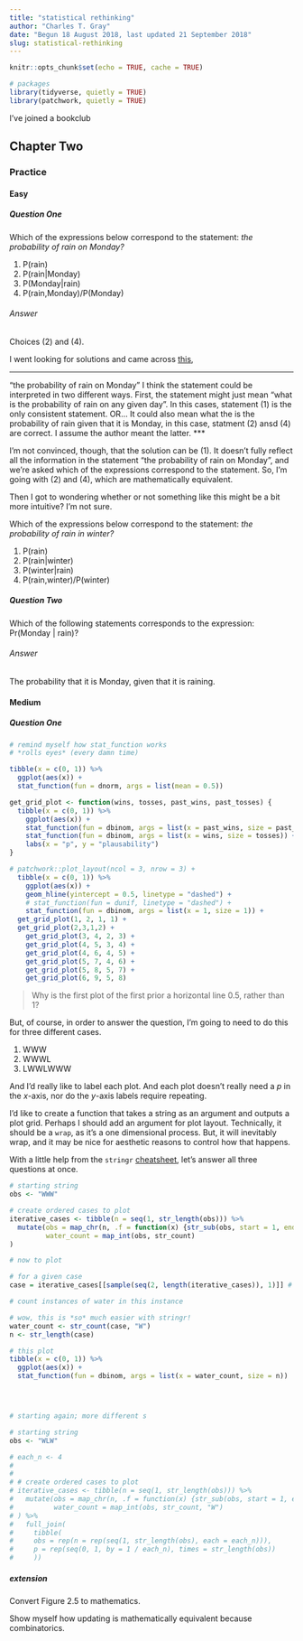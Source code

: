 ```yaml
---
title: "statistical rethinking"
author: "Charles T. Gray"
date: "Begun 18 August 2018, last updated 21 September 2018"
slug: statistical-rethinking
---
```


```r
knitr::opts_chunk$set(echo = TRUE, cache = TRUE)
```

```r
# packages
library(tidyverse, quietly = TRUE)
library(patchwork, quietly = TRUE)
```

I've joined a bookclub 

## Chapter Two

### Practice

#### Easy

##### Question One

Which of the expressions below correspond to the statement: *the probability of rain on Monday?*

(1) P(rain)
(2) P(rain|Monday)
(3) P(Monday|rain)
(4) P(rain,Monday)/P(Monday)

###### Answer

Choices (2) and (4).

I went looking for solutions and came across [this](http://www.rpubs.com/andersgs/my_solutions_chapter2_statrethink),

***
"the probability of rain on Monday"
I think the statement could be interpreted in two different ways. First, the statement might just mean “what is the probability of rain on any given day”. In this cases, statement (1) is the only consistent statement.
OR…
It could also mean what the is the probability of rain given that it is Monday, in this case, statment (2) ansd (4) are correct.
I assume the author meant the latter.
***

I'm not convinced, though, that the solution can be (1). It doesn't fully reflect all the information in the statement "the probability of rain on Monday", and we're asked which of the expressions correspond to the statement. So, I'm going with (2) and (4), which are mathematically equivalent.  

Then I got to wondering whether or not something like this might be a bit more intuitive? I'm not sure. 

Which of the expressions below correspond to the statement: *the probability of rain in winter?*
  
(1) P(rain)
(2) P(rain|winter)
(3) P(winter|rain)
(4) P(rain,winter)/P(winter)

##### Question Two

Which of the following statements corresponds to the expression: Pr(Monday | rain)?

###### Answer

The probability that it is Monday, given that it is raining. 

#### Medium

##### Question One

```r
# remind myself how stat_function works
# *rolls eyes* (every damn time)

tibble(x = c(0, 1)) %>%
  ggplot(aes(x)) +
  stat_function(fun = dnorm, args = list(mean = 0.5))


```

```r

get_grid_plot <- function(wins, tosses, past_wins, past_tosses) {
  tibble(x = c(0, 1)) %>%
    ggplot(aes(x)) +
    stat_function(fun = dbinom, args = list(x = past_wins, size = past_tosses), linetype = "dashed") +
    stat_function(fun = dbinom, args = list(x = wins, size = tosses)) + 
    labs(x = "p", y = "plausability")
}

# patchwork::plot_layout(ncol = 3, nrow = 3) + 
  tibble(x = c(0, 1)) %>%
    ggplot(aes(x)) +
    geom_hline(yintercept = 0.5, linetype = "dashed") + 
    # stat_function(fun = dunif, linetype = "dashed") + 
    stat_function(fun = dbinom, args = list(x = 1, size = 1)) +
  get_grid_plot(1, 2, 1, 1) + 
  get_grid_plot(2,3,1,2) + 
    get_grid_plot(3, 4, 2, 3) +
    get_grid_plot(4, 5, 3, 4) +
    get_grid_plot(4, 6, 4, 5) +
    get_grid_plot(5, 7, 4, 6) +
    get_grid_plot(5, 8, 5, 7) +
    get_grid_plot(6, 9, 5, 8)

```

> Why is the first plot of the first prior a horizontal line 0.5, rather than 1? 

But, of course, in order to answer the question, I'm going to need to do this for three different cases.

1) WWW
2) WWWL
3) LWWLWWW

And I'd really like to label each plot. And each plot doesn't really need a $p$ in the $x$-axis, nor do the $y$-axis labels require repeating. 

I'd like to create a function that takes a string as an argument and outputs a plot grid. Perhaps I should add an argument for plot layout. Technically, it should be a `wrap`, as it's a one dimensional process. But, it will inevitably wrap, and it may be nice for aesthetic reasons to control how that happens. 

With a little help from the `stringr` [cheatsheet](https://www.rstudio.com/resources/cheatsheets/), let's answer all three questions at once.

```r

# starting string
obs <- "WWW"

# create ordered cases to plot
iterative_cases <- tibble(n = seq(1, str_length(obs))) %>%
  mutate(obs = map_chr(n, .f = function(x) {str_sub(obs, start = 1, end = x)}),
         water_count = map_int(obs, str_count)
)

# now to plot 

# for a given case
case = iterative_cases[[sample(seq(2, length(iterative_cases)), 1)]] # placeholder  

# count instances of water in this instance

# wow, this is *so* much easier with stringr! 
water_count <- str_count(case, "W")
n <- str_length(case)

# this plot
tibble(x = c(0, 1)) %>% 
  ggplot(aes(x)) +
  stat_function(fun = dbinom, args = list(x = water_count, size = n))





```


```r
# starting again; more different s

# starting string
obs <- "WLW"

# each_n <- 4
# 
# 
# # create ordered cases to plot
# iterative_cases <- tibble(n = seq(1, str_length(obs))) %>%
#   mutate(obs = map_chr(n, .f = function(x) {str_sub(obs, start = 1, end = x)}),
#          water_count = map_int(obs, str_count, "W")
# ) %>% 
#   full_join(
#     tibble(
#     obs = rep(n = rep(seq(1, str_length(obs), each = each_n))),
#     p = rep(seq(0, 1, by = 1 / each_n), times = str_length(obs))
#     ))

```

##### extension

Convert Figure 2.5 to mathematics. 

Show myself how updating is mathematically equivalent because combinatorics.
